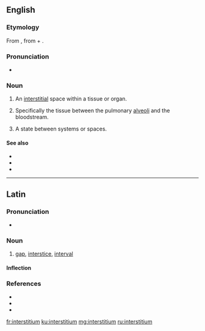 ==English==

===Etymology===
From {{etyl|la|en}} {{m|la|interstitium|}}, from {{m|la|inter||between}} + {{m|la|sistere||to stand, place}}.

===Pronunciation===
* {{IPA|ˌɪntɚˑstɪʃi.əm|lang=en}}

===Noun===
{{en-noun|interstitia}}

# {{lb|en|medicine}} An [[interstitial]] space within a tissue or organ.
# {{lb|en|medicine}} Specifically the tissue between the pulmonary [[alveoli]] and the bloodstream.
# {{lb|en|philosophy}} A state between systems or spaces.

====See also====
* {{l|en|interstice}}
* {{l|en|interstition}}
* {{l|en|interstitial}}

----

==Latin==

===Pronunciation===
* {{la-IPA|interstitium}}

===Noun===
{{la-noun|interstitium|interstitiī|n|second}}

# [[gap]], [[interstice]], [[interval]]

====Inflection====
{{la-decl-2nd-N|interstiti}}

===References===
* {{R:L&S}}
* {{R:Gaffiot}}
* {{R:NLW}}

[[fr:interstitium]]
[[ku:interstitium]]
[[mg:interstitium]]
[[ru:interstitium]]